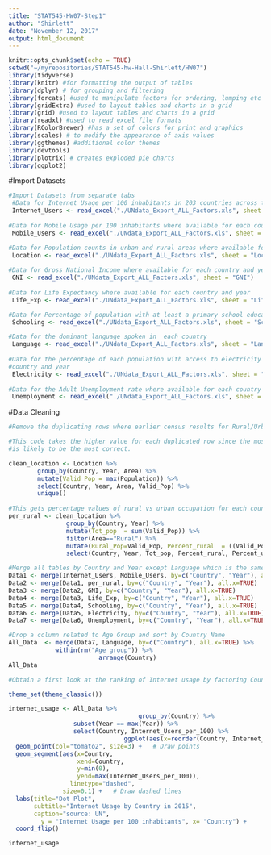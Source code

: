 ```yaml
---
title: "STAT545-HW07-Step1"
author: "Shirlett"
date: "November 12, 2017"
output: html_document
---
```


```r
knitr::opts_chunk$set(echo = TRUE)
setwd("~/myrepositories/STAT545-hw-Hall-Shirlett/HW07")
library(tidyverse)
library(knitr) #for formatting the output of tables
library(dplyr) # for grouping and filtering
library(forcats) #used to manipulate factors for ordering, lumping etc
library(gridExtra) #used to layout tables and charts in a grid
library(grid) #used to layout tables and charts in a grid
library(readxl) #used to read excel file formats
library(RColorBrewer) #has a set of colors for print and graphics
library(scales) # to modify the appearance of axis values
library(ggthemes) #additional color themes
library(devtools)
library(plotrix) # creates exploded pie charts
library(ggplot2)
```

#Import Datasets
```r
#Import Datasets from separate tabs 
 #Data for Internet Usage per 100 inhabitants in 203 countries across the world from 2008 to 2015
 Internet_Users <- read_excel("./UNdata_Export_ALL_Factors.xls", sheet = "Internet")
 
#Data for Mobile Usage per 100 inhabitants where available for each country and year
 Mobile_Users <- read_excel("./UNdata_Export_ALL_Factors.xls", sheet = "Mobile")

#Data for Population counts in urban and rural areas where available for each country and year 
 Location <- read_excel("./UNdata_Export_ALL_Factors.xls", sheet = "Location")
 
#Data for Gross National Income where available for each country and year
 GNI <- read_excel("./UNdata_Export_ALL_Factors.xls", sheet = "GNI")
 
#Data for Life Expectancy where available for each country and year
 Life_Exp <- read_excel("./UNdata_Export_ALL_Factors.xls", sheet = "Life")

#Data for Percentage of population with at least a primary school education where available for #each country and year 
 Schooling <- read_excel("./UNdata_Export_ALL_Factors.xls", sheet = "Schooling")

#Data for the dominant language spoken in  each country 
 Language <- read_excel("./UNdata_Export_ALL_Factors.xls", sheet = "Language")
 
#Data for the percentage of each population with access to electricity where available for each
#country and year
 Electricity <- read_excel("./UNdata_Export_ALL_Factors.xls", sheet = "Electricity")
 
#Data for the Adult Unemployment rate where available for each country and year
 Unemployment <- read_excel("./UNdata_Export_ALL_Factors.xls", sheet = "Unemployment")

```

#Data Cleaning
```r

#Remove the duplicating rows where earlier census results for Rural/Urban areas are included for the same year. 

#This code takes the higher value for each duplicated row since the most recent census collection
#is likely to be the most correct.

clean_location <- Location %>%
        group_by(Country, Year, Area) %>%
        mutate(Valid_Pop = max(Population)) %>%
        select(Country, Year, Area, Valid_Pop) %>%
        unique()
  
#This gets percentage values of rural vs urban occupation for each country
per_rural <- clean_location %>%
                group_by(Country, Year) %>%
                mutate(Tot_pop  = sum(Valid_Pop)) %>%
                filter(Area=="Rural") %>%
                mutate(Rural_Pop=Valid_Pop, Percent_rural  = ((Valid_Pop/Tot_pop)*100), Percent_urban  = (((Tot_pop-Valid_Pop)/Tot_pop)*100)) %>%
                select(Country, Year, Tot_pop, Percent_rural, Percent_urban)

#Merge all tables by Country and Year except Language which is the same for all years
Data1 <- merge(Internet_Users, Mobile_Users, by=c("Country", "Year"), all.x=TRUE)
Data2 <- merge(Data1, per_rural, by=c("Country", "Year"), all.x=TRUE)
Data3 <- merge(Data2, GNI, by=c("Country", "Year"), all.x=TRUE)
Data4 <- merge(Data3, Life_Exp, by=c("Country", "Year"), all.x=TRUE)
Data5 <- merge(Data4, Schooling, by=c("Country", "Year"), all.x=TRUE)
Data6 <- merge(Data5, Electricity, by=c("Country", "Year"), all.x=TRUE)
Data7 <- merge(Data6, Unemployment, by=c("Country", "Year"), all.x=TRUE)

#Drop a column related to Age Group and sort by Country Name
All_Data  <- merge(Data7, Language, by=c("Country"), all.x=TRUE) %>%
             within(rm("Age group")) %>%
						 arrange(Country)
All_Data 
```


```r
#Obtain a first look at the ranking of Internet usage by factoring Country by Internet Usage in a dot plot

theme_set(theme_classic())

internet_usage <- All_Data %>%
									group_by(Country) %>%
                  subset(Year == max(Year)) %>%
                  select(Country, Internet_Users_per_100) %>%
   								ggplot(aes(x=reorder(Country, Internet_Users_per_100), Internet_Users_per_100)) + 
  geom_point(col="tomato2", size=3) +   # Draw points
  geom_segment(aes(x=Country, 
                   xend=Country, 
                   y=min(0), 
                   yend=max(Internet_Users_per_100)), 
                 linetype="dashed", 
               size=0.1) +   # Draw dashed lines
  labs(title="Dot Plot", 
       subtitle="Internet Usage by Country in 2015", 
       caption="source: UN",
  		 y = "Internet Usage per 100 inhabitants", x= "Country") +  
  coord_flip() 

internet_usage

 		
```


